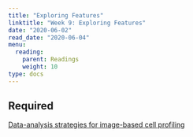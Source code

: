 ```yaml
---
title: "Exploring Features"
linktitle: "Week 9: Exploring Features"
date: "2020-06-02"
read_date: "2020-06-04"
menu:
  reading:
    parent: Readings
    weight: 10
type: docs
---
```


## Required

[Data-analysis strategies for image-based cell profiling](https://www.nature.com/articles/nmeth.4397)